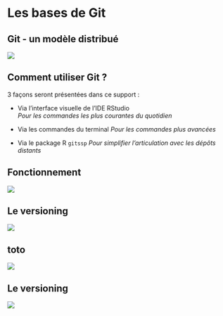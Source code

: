 # Les bases de Git {.backgroundTitre}

## Git - un modèle distribué

![](img/git_distributed.png)

## Comment utiliser Git ?

3 façons seront présentées dans ce support :

- Via l'interface visuelle de l'IDE RStudio  
    *Pour les commandes les plus courantes du quotidien*

- Via les commandes du terminal
    *Pour les commandes plus avancées*
    
- Via le package R `gitssp`
    *Pour simplifier l'articulation avec les dépôts distants*

## Fonctionnement

![](img/etats_fichiers_git.png)



## Le versioning

![](img/git-workflow-allisonhorst.png)


## toto

![](img/git-workflow-allisonhorst.png)

## Le versioning

![](img/schema_vaches_branches_git.png)

